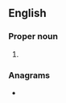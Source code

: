 ==English==

===Proper noun===
{{en-proper noun}}

# {{acronym of|en|[[space|Space]] [[environment|Environment]] [[laboratory|Laboratory]] [[solar|Solar]] [[imaging|Imaging]] [[system|System]]}}

===Anagrams===
* {{anagrams|en|a=eilsss|Sissel|lisses|sisels}}
